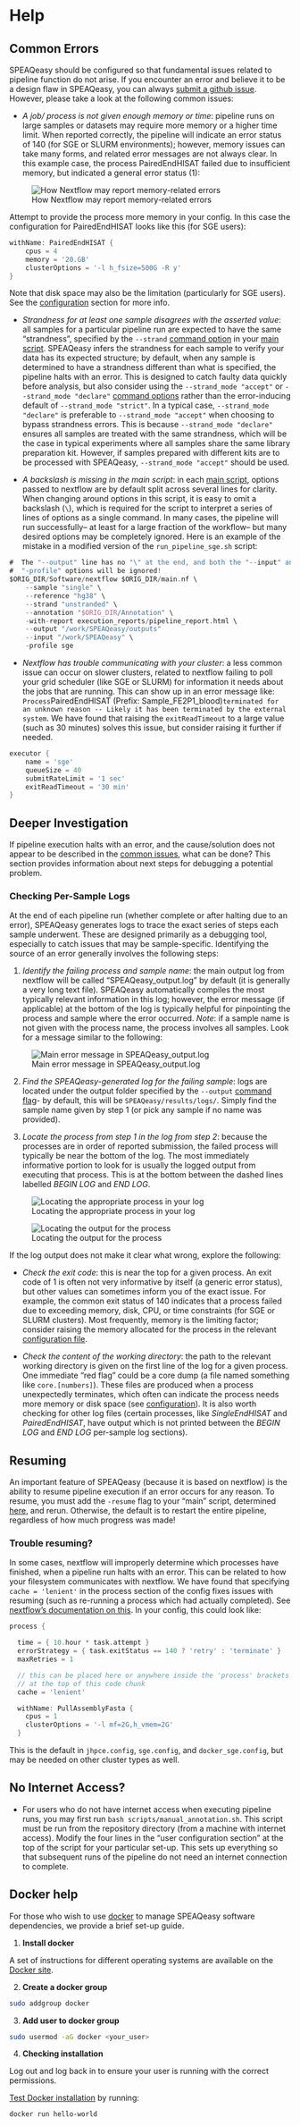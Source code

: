 # Help {#help}

## Common Errors

SPEAQeasy should be configured so that fundamental issues related to pipeline function do not arise. If you encounter an error and believe it to be a design flaw in SPEAQeasy, you can always [submit a github issue](https://github.com/LieberInstitute/SPEAQeasy/issues). However, please take a look at the following common issues:

* *A job/ process is not given enough memory or time*: pipeline runs on large samples or datasets may require more memory or a higher time limit. When reported correctly, the pipeline will indicate an error status of 140 (for SGE or SLURM environments); however, memory issues can take many forms, and related error messages are not always clear. In this example case, the process PairedEndHISAT failed due to insufficient memory, but indicated a general error status (1):

![How Nextflow may report memory-related errors](images/10.1_error.png)

Attempt to provide the process more memory in your config. In this case the configuration for PairedEndHISAT looks like this (for SGE users):

```groovy
withName: PairedEndHISAT {
    cpus = 4
    memory = '20.GB'
    clusterOptions = '-l h_fsize=500G -R y'
}
```

Note that disk space may also be the limitation (particularly for SGE users). See the [configuration](#configuration) section for more info.

* *Strandness for at least one sample disagrees with the asserted value*: all samples for a particular pipeline run are expected to have the same "strandness", specified by the `--strand` [command option](#command-opts) in your [main script](#your-main-script). SPEAQeasy infers the strandness for each sample to verify your data has its expected structure; by default, when any sample is determined to have a strandness different than what is specified, the pipeline halts with an error. This is designed to catch faulty data quickly before analysis, but also consider using the `--strand_mode "accept"` or `--strand_mode "declare"` [command options](#command-opts) rather than the error-inducing default of `--strand_mode "strict"`. In a typical case, `--strand_mode "declare"` is preferable to `--strand_mode "accept"` when choosing to bypass strandness errors. This is because `--strand_mode "declare"` ensures all samples are treated with the same strandness, which will be the case in typical experiments where all samples share the same library preparation kit. However, if samples prepared with different kits are to be processed with SPEAQeasy, `--strand_mode "accept"` should be used.

* *A backslash is missing in the main script*: in each [main script](#your-main-script), options passed to nextflow are by default split across several lines for clarity. When changing around options in this script, it is easy to omit a backslash (`\`), which is required for the script to interpret a series of lines of options as a single command. In many cases, the pipeline will run successfully-- at least for a large fraction of the workflow-- but many desired options may be completely ignored. Here is an example of the mistake in a modified version of the `run_pipeline_sge.sh` script:

```groovy
#  The "--output" line has no "\" at the end, and both the "--input" and
#  "-profile" options will be ignored!
$ORIG_DIR/Software/nextflow $ORIG_DIR/main.nf \
    --sample "single" \
    --reference "hg38" \
    --strand "unstranded" \
    --annotation "$ORIG_DIR/Annotation" \
    -with-report execution_reports/pipeline_report.html \
    --output "/work/SPEAQeasy/outputs"
    --input "/work/SPEAQeasy" \
    -profile sge
```

* *Nextflow has trouble communicating with your cluster*: a less common issue can occur on slower clusters, related to nextflow failing to poll your grid scheduler (like SGE or SLURM) for information it needs about the jobs that are running. This can show up in an error message like: `Process `PairedEndHISAT (Prefix: Sample_FE2P1_blood)` terminated for an unknown reason -- Likely it has been terminated by the external system`. We have found that raising the `exitReadTimeout` to a large value (such as 30 minutes) solves this issue, but consider raising it further if needed.

```groovy
executor {
    name = 'sge'
    queueSize = 40
    submitRateLimit = '1 sec'
    exitReadTimeout = '30 min'
}
```

## Deeper Investigation

If pipeline execution halts with an error, and the cause/solution does not appear to be described in the [common issues](#common-errors), what can be done? This section provides information about next steps for debugging a potential problem.

### Checking Per-Sample Logs

At the end of each pipeline run (whether complete or after halting due to an error), SPEAQeasy generates logs to trace the exact series of steps each sample underwent. These are designed primarily as a debugging tool, especially to catch issues that may be sample-specific. Identifying the source of an error generally involves the following steps:

1. *Identify the failing process and sample name*: the main output log from nextflow will be called "SPEAQeasy_output.log" by default (it is generally a very long text file). SPEAQeasy automatically compiles the most typically relevant information in this log; however, the error message (if applicable) at the bottom of the log is typically helpful for pinpointing the process and sample where the error occurred. *Note*: if a sample name is not given with the process name, the process involves all samples. Look for a message similar to the following:

![Main error message in SPEAQeasy_output.log](images/10.2_error_mess.png)

2. *Find the SPEAQeasy-generated log for the failing sample*: logs are located under the output folder specified by the `--output` [command flag](#command-opts)- by default, this will be `SPEAQeasy/results/logs/`. Simply find the sample name given by step 1 (or pick any sample if no name was provided).

3. *Locate the process from step 1 in the log from step 2*: because the processes are in order of reported submission, the failed process will typically be near the bottom of the log. The most immediately informative portion to look for is usually the logged output from executing that process. This is at the bottom between the dashed lines labelled *BEGIN LOG* and *END LOG*. 

![Locating the appropriate process in your log](images/10.2_process_name.png)

![Locating the output for the process](images/10.2_log.png)

If the log output does not make it clear what wrong, explore the following:

- *Check the exit code*: this is near the top for a given process. An exit code of 1 is often not very informative by itself (a generic error status), but other values can sometimes inform you of the exact issue. For example, the common exit status of 140 indicates that a process failed due to exceeding memory, disk, CPU, or time constraints (for SGE or SLURM clusters). Most frequently, memory is the limiting factor; consider raising the memory allocated for the process in the relevant [configuration file](#your-config-file).

- *Check the content of the working directory*: the path to the relevant working directory is given on the first line of the log for a given process. One immediate "red flag" could be a core dump (a file named something like `core.[numbers]`). These files are produced when a process unexpectedly terminates, which often can indicate the process needs more memory or disk space (see [configuration](#configuration)). It is also worth checking for other log files (certain processes, like *SingleEndHISAT* and *PairedEndHISAT*, have output which is not printed between the *BEGIN LOG* and *END LOG* per-sample log sections).

## Resuming {#resuming}

An important feature of SPEAQeasy (because it is based on nextflow) is the ability to resume pipeline execution if an error occurs for any reason. To resume, you must add the `-resume` flag to your "main" script, determined [here](#your-main-script), and rerun. Otherwise, the default is to restart the entire pipeline, regardless of how much progress was made!

### Trouble resuming?

In some cases, nextflow will improperly determine which processes have finished, when a pipeline run halts with an error. This can be related to how your filesystem communicates with nextflow. We have found that specifying `cache = 'lenient'` in the process section of the config fixes issues with resuming (such as re-running a process which had actually completed). See [nextflow's documentation on this](https://www.nextflow.io/docs/latest/process.html#cache). In your config, this could look like:

```groovy
process {

  time = { 10.hour * task.attempt }
  errorStrategy = { task.exitStatus == 140 ? 'retry' : 'terminate' }
  maxRetries = 1

  // this can be placed here or anywhere inside the 'process' brackets starting
  // at the top of this code chunk
  cache = 'lenient'

  withName: PullAssemblyFasta {
    cpus = 1
    clusterOptions = '-l mf=2G,h_vmem=2G'
  }
```

This is the default in `jhpce.config`, `sge.config`, and `docker_sge.config`, but may be needed on other cluster types as well.

## No Internet Access?

* For users who do not have internet access when executing pipeline runs, you may first run `bash scripts/manual_annotation.sh`. This script must be run from the repository directory (from a machine with internet access). Modify the four lines in the "user configuration section" at the top of the script for your particular set-up. This sets up everything so that subsequent runs of the pipeline do not need an internet connection to complete.


## Docker help

For those who wish to use [docker](https://www.docker.com/) to manage SPEAQeasy software dependencies, we provide a brief set-up guide.

1. **Install docker**

A set of instructions for different operating systems are available on the [Docker site](https://docs.docker.com/installation/).

2. **Create a docker group**

```bash
sudo addgroup docker
```

3. **Add user to docker group**

```bash
sudo usermod -aG docker <your_user>
```

4. **Checking installation**

Log out and log back in to ensure your user is running with the correct permissions.

[Test Docker installation](https://docs.docker.com/get-started/#test-docker-installation) by running:

```bash
docker run hello-world
```
